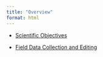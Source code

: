 ```yaml
---
title: "Overview"
format: html
---
```


-   [Scientific Objectives](https://docs.google.com/document/d/1CRnuyJY_wsW4c0WAmcxwFsRtTeL-O_v1wl7EzHGKuO0/edit?usp=sharing){.external target="_blank"}

-   [Field Data Collection and Editing](https://docs.google.com/document/d/1J9erAZvJZK3SEP5PrhrG2f7l5oaTboSsLX21zUUZJ9g/edit?usp=sharing){.external target="_blank"}